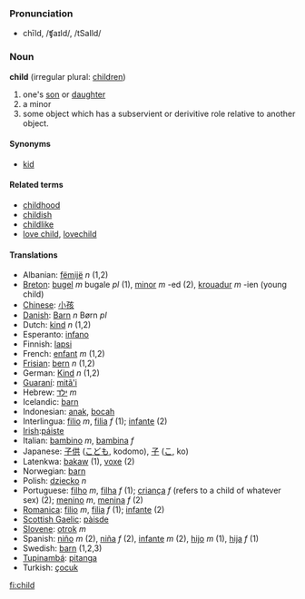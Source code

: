 === Pronunciation ===
*chīld, /ʧaɪld/, /tSaIld/

=== Noun ===
'''child''' (irregular plural: [[children]])

#one's [[son]] or [[daughter]]
#a minor
#some object which has a subservient or derivitive role relative to another object.

====Synonyms====
*[[kid]]

====Related terms====
*[[childhood]]
*[[childish]]
*[[childlike]]
*[[love child]], [[lovechild]]

====Translations====
*Albanian: [[fëmijë]] ''n'' (1,2)
*[[Breton]]: [[bugel]] ''m'' bugale ''pl'' (1), [[minor]] ''m'' -ed (2), [[krouadur]] ''m'' -ien (young child)
*[[Chinese]]: [[小孩]]
*[[Danish]]: [[Barn]] ''n'' Børn ''pl''
*Dutch: [[kind]] ''n'' (1,2)
*Esperanto: [[infano]]
*Finnish: [[lapsi]]
*French: [[enfant]] ''m'' (1,2)
*[[Frisian]]: [[bern]] ''n'' (1,2)
*German: [[Kind]] ''n'' (1,2)
*[[Guaraní]]: [[mitã'i]]
*Hebrew: [[ילד]] ''m''
*Icelandic: [[barn]]
*Indonesian: [[anak]], [[bocah]]
*Interlingua: [[filio]] ''m'', [[filia]] ''f'' (1); [[infante]] (2)
*[[Irish]]:[[páiste]]
*Italian: [[bambino]] ''m'', [[bambina]] ''f''
*Japanese: [[子供]] ([[こども]], kodomo), [[子]] ([[こ]], ko)
*Latenkwa: [[bakaw]] (1), [[voxe]] (2)
*Norwegian: [[barn]]
*Polish: [[dziecko]] ''n''
*Portuguese: [[filho]] ''m'', [[filha]] ''f'' (1); [[criança]] ''f'' (refers to a child of whatever sex) (2); [[menino]] ''m'', [[menina]] ''f'' (2)
*[[Romanica]]: [[filio]] ''m'', [[filia]] ''f'' (1); [[infante]] (2)
*[[Scottish Gaelic]]: [[pàisde]]
*[[Slovene]]: [[otrok]] ''m''
*Spanish: [[niño]] ''m'' (2), [[niña]] ''f'' (2), [[infante]] ''m'' (2), [[hijo]] ''m'' (1), [[hija]] ''f'' (1)
*Swedish: [[barn]] (1,2,3)
*[[Tupinambá]]: [[pitanga]]
*Turkish: [[çocuk]]

[[fi:child]]